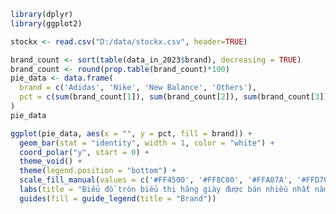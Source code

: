 ```{r}
library(dplyr)
library(ggplot2)
```

```{r}
stockx <- read.csv("D:/data/stockx.csv", header=TRUE)
```

```{r}
brand_count <- sort(table(data_in_2023$brand), decreasing = TRUE)
brand_count <- round(prop.table(brand_count)*100)
pie_data <- data.frame(
  brand = c('Adidas', 'Nike', 'New Balance', 'Others'),
  pct = c(sum(brand_count[1]), sum(brand_count[2]), sum(brand_count[3]), sum(brand_count[4:length(brand_count)]))
)
pie_data
```

```{r}
ggplot(pie_data, aes(x = "", y = pct, fill = brand)) +
  geom_bar(stat = "identity", width = 1, color = "white") +
  coord_polar("y", start = 0) +
  theme_void() +
  theme(legend.position = "bottom") +
  scale_fill_manual(values = c('#FF4500', '#FF8C00', '#FFA07A', '#FFD700')) +
  labs(title = "Biểu đồ tròn biểu thị hãng giày được bán nhiều nhất năm 2023", fill = "Brand") +
  guides(fill = guide_legend(title = "Brand"))
```

